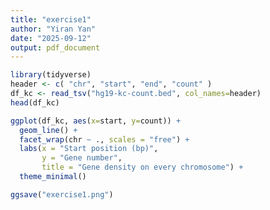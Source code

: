 ```yaml
---
title: "exercise1"
author: "Yiran Yan"
date: "2025-09-12"
output: pdf_document
---
```


```r
library(tidyverse)
header <- c( "chr", "start", "end", "count" )
df_kc <- read_tsv("hg19-kc-count.bed", col_names=header)
head(df_kc)

ggplot(df_kc, aes(x=start, y=count)) +
  geom_line() +
  facet_wrap(chr ~ ., scales = "free") +
  labs(x = "Start position (bp)", 
       y = "Gene number", 
       title = "Gene density on every chromosome") +
  theme_minimal()

ggsave("exercise1.png")
```

